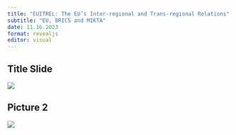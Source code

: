 ```yaml
---
title: "EUITREL: The EU’s Inter-regional and Trans-regional Relations"
subtitle: "EU, BRICS and MIKTA"
date: 11.16.2023
format: revealjs
editor: visual
---
```


## Title Slide

![](/lecture/images/2023-2024%20Autumn/Emel%20Parlar%20Dal%202023%20Autumn/EMEL%20PARLAR%20DAL%207.png)

## Picture 2

![](/lecture/images/2023-2024%20Autumn/Emel%20Parlar%20Dal%202023%20Autumn/WhatsApp%20Image%202023-12-10%20at%201.24.50%20AM.jpeg)
